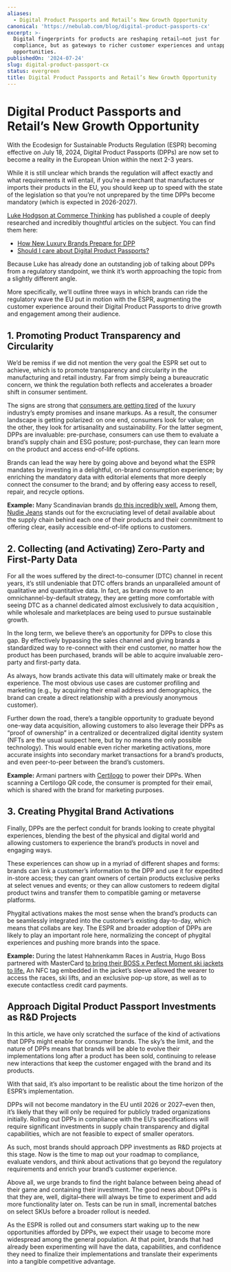 ```yaml
---
aliases:
  - Digital Product Passports and Retail’s New Growth Opportunity
canonical: 'https://nebulab.com/blog/digital-product-passports-cx'
excerpt: >-
  Digital fingerprints for products are reshaping retail—not just for
  compliance, but as gateways to richer customer experiences and untapped market
  opportunities.
publishedOn: '2024-07-24'
slug: digital-product-passport-cx
status: evergreen
title: Digital Product Passports and Retail’s New Growth Opportunity
---
```

# Digital Product Passports and Retail’s New Growth Opportunity

With the Ecodesign for Sustainable Products Regulation (ESPR) becoming effective on July 18, 2024, Digital Product Passports (DPPs) are now set to become a reality in the European Union within the next 2-3 years.

While it is still unclear which brands the regulation will affect exactly and what requirements it will entail, if you’re a merchant that manufactures or imports their products in the EU, you should keep up to speed with the state of the legislation so that you’re not unprepared by the time DPPs become mandatory (which is expected in 2026-2027).

[Luke Hodgson at Commerce Thinking](https://www.commercethinking.com/) has published a couple of deeply researched and incredibly thoughtful articles on the subject. You can find them here:

- [How New Luxury Brands Prepare for DPP](https://www.commercethinking.com/p/how-new-luxury-brands-prepare-for)
- [Should I care about Digital Product Passports?](https://www.commercethinking.com/p/should-i-care-about-digital-product)

Because Luke has already done an outstanding job of talking about DPPs from a regulatory standpoint, we think it’s worth approaching the topic from a slightly different angle.

More specifically, we’ll outline three ways in which brands can ride the regulatory wave the EU put in motion with the ESPR, augmenting the customer experience around their Digital Product Passports to drive growth and engagement among their audience.

## 1. Promoting Product Transparency and Circularity

We’d be remiss if we did not mention the very goal the ESPR set out to achieve, which is to promote transparency and circularity in the manufacturing and retail industry. Far from simply being a bureaucratic concern, we think the regulation both reflects and accelerates a broader shift in consumer sentiment.

The signs are strong that [consumers are getting tired](https://www.voguebusiness.com/story/consumers/why-consumers-are-questioning-luxurys-markups) of the luxury industry’s empty promises and insane markups. As a result, the consumer landscape is getting polarized: on one end, consumers look for value; on the other, they look for artisanality and sustainability. For the latter segment, DPPs are invaluable: pre-purchase, consumers can use them to evaluate a brand’s supply chain and ESG posture; post-purchase, they can learn more on the product and access end-of-life options.

Brands can lead the way here by going above and beyond what the ESPR mandates by investing in a delightful, on-brand consumption experience; by enriching the mandatory data with editorial elements that more deeply connect the consumer to the brand; and by offering easy access to resell, repair, and recycle options.

**Example:** Many Scandinavian brands [do this incredibly well.](https://www.commercethinking.com/p/scandinavia-is-years-ahead-on-sustainability) Among them, [Nudie Jeans](https://www.nudiejeans.com/) stands out for the excruciating level of detail available about the supply chain behind each one of their products and their commitment to offering clear, easily accessible end-of-life options to customers.

## 2. Collecting (and Activating) Zero-Party and First-Party Data

For all the woes suffered by the direct-to-consumer (DTC) channel in recent years, it’s still undeniable that DTC offers brands an unparalleled amount of qualitative and quantitative data. In fact, as brands move to an omnichannel-by-default strategy, they are getting more comfortable with seeing DTC as a channel dedicated almost exclusively to data acquisition , while wholesale and marketplaces are being used to pursue sustainable growth.

In the long term, we believe there’s an opportunity for DPPs to close this gap. By effectively bypassing the sales channel and giving brands a standardized way to re-connect with their end customer, no matter how the product has been purchased, brands will be able to acquire invaluable zero-party and first-party data.

As always, how brands activate this data will ultimately make or break the experience. The most obvious use cases are customer profiling and marketing (e.g., by acquiring their email address and demographics, the brand can create a direct relationship with a previously anonymous customer).

Further down the road, there’s a tangible opportunity to graduate beyond one-way data acquisition, allowing customers to also leverage their DPPs as “proof of ownership” in a centralized or decentralized digital identity system (NFTs are the usual suspect here, but by no means the only possible technology). This would enable even richer marketing activations, more accurate insights into secondary market transactions for a brand’s products, and even peer-to-peer between the brand’s customers.

**Example:** Armani partners with [Certilogo](https://certilogo.com/) to power their DPPs. When scanning a Certilogo QR code, the consumer is prompted for their email, which is shared with the brand for marketing purposes.

## 3. Creating Phygital Brand Activations

Finally, DPPs are the perfect conduit for brands looking to create phygital experiences, blending the best of the physical and digital world and allowing customers to experience the brand’s products in novel and engaging ways.

These experiences can show up in a myriad of different shapes and forms: brands can link a customer’s information to the DPP and use it for expedited in-store access; they can grant owners of certain products exclusive perks at select venues and events; or they can allow customers to redeem digital product twins and transfer them to compatible gaming or metaverse platforms.

Phygital activations makes the most sense when the brand’s products can be seamlessly integrated into the customer’s existing day-to-day, which means that collabs are key. The ESPR and broader adoption of DPPs are likely to play an important role here, normalizing the concept of phygital experiences and pushing more brands into the space.

**Example:** During the latest Hahnenkamm Races in Austria, Hugo Boss partnered with MasterCard [to bring their BOSS x Perfect Moment ski jackets to life.](https://group.hugoboss.com/en/newsroom/news/news-detail/boss-returns-to-hahnenkamm-races-as-official-presenting-partner-and-unveils-magic-moment-wearable-technology-experience) An NFC tag embedded in the jacket’s sleeve allowed the wearer to access the races, ski lifts, and an exclusive pop-up store, as well as to execute contactless credit card payments.

## Approach Digital Product Passport Investments as R&D Projects

In this article, we have only scratched the surface of the kind of activations that DPPs might enable for consumer brands. The sky’s the limit, and the nature of DPPs means that brands will be able to evolve their implementations long after a product has been sold, continuing to release new interactions that keep the customer engaged with the brand and its products.

With that said, it’s also important to be realistic about the time horizon of the ESPR’s implementation.

DPPs will not become mandatory in the EU until 2026 or 2027–even then, it’s likely that they will only be required for publicly traded organizations initially. Rolling out DPPs in compliance with the EU’s specifications will require significant investments in supply chain transparency and digital capabilities, which are not feasible to expect of smaller operators.

As such, most brands should approach DPP investments as R&D projects at this stage. Now is the time to map out your roadmap to compliance, evaluate vendors, and think about activations that go beyond the regulatory requirements and enrich your brand’s customer experience.

Above all, we urge brands to find the right balance between being ahead of their game and containing their investment. The good news about DPPs is that they are, well, digital–there will always be time to experiment and add more functionality later on. Tests can be run in small, incremental batches on select SKUs before a broader rollout is needed.

As the ESPR is rolled out and consumers start waking up to the new opportunities afforded by DPPs, we expect their usage to become more widespread among the general population. At that point, brands that had already been experimenting will have the data, capabilities, and confidence they need to finalize their implementations and translate their experiments into a tangible competitive advantage.
